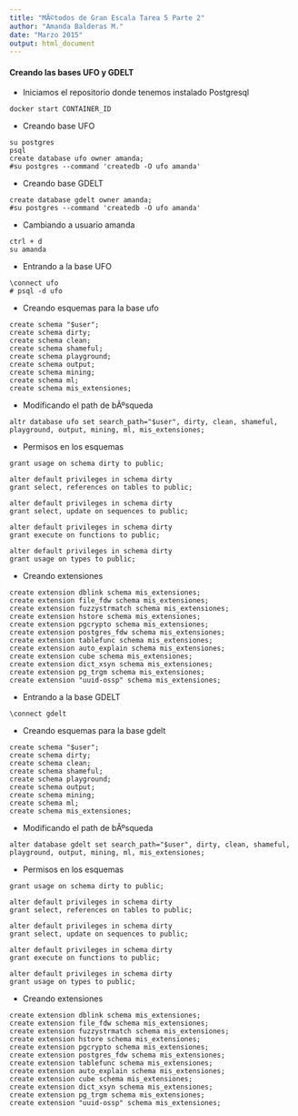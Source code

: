 ---
title: "MÃ©todos de Gran Escala Tarea 5 Parte 2"
author: "Amanda Balderas M."
date: "Marzo 2015"
output: html_document
---

#### Creando las bases UFO y GDELT

* Iniciamos el repositorio donde tenemos instalado Postgresql

```
docker start CONTAINER_ID
```

* Creando base UFO

```
su postgres
psql
create database ufo owner amanda;
#su postgres --command 'createdb -O ufo amanda'
```

* Creando base GDELT

```
create database gdelt owner amanda;
#su postgres --command 'createdb -O ufo amanda'
```

* Cambiando a usuario amanda

```
ctrl + d
su amanda
```

* Entrando a la base UFO

```
\connect ufo
# psql -d ufo
```

* Creando esquemas para la base ufo

```
create schema "$user";
create schema dirty;
create schema clean;
create schema shameful;
create schema playground;
create schema output;
create schema mining;
create schema ml;
create schema mis_extensiones;
```

* Modificando el path de bÃºsqueda

```
altr database ufo set search_path="$user", dirty, clean, shameful, playground, output, mining, ml, mis_extensiones;
```

* Permisos en los esquemas

```
grant usage on schema dirty to public;

alter default privileges in schema dirty 
grant select, references on tables to public;

alter default privileges in schema dirty
grant select, update on sequences to public;

alter default privileges in schema dirty
grant execute on functions to public;

alter default privileges in schema dirty
grant usage on types to public;
```

* Creando extensiones

```
create extension dblink schema mis_extensiones;
create extension file_fdw schema mis_extensiones;
create extension fuzzystrmatch schema mis_extensiones;
create extension hstore schema mis_extensiones;
create extension pgcrypto schema mis_extensiones;
create extension postgres_fdw schema mis_extensiones;
create extension tablefunc schema mis_extensiones;
create extension auto_explain schema mis_extensiones;
create extension cube schema mis_extensiones;
create extension dict_xsyn schema mis_extensiones;
create extension pg_trgm schema mis_extensiones;
create extension "uuid-ossp" schema mis_extensiones;
```

* Entrando a la base GDELT

```
\connect gdelt
```

* Creando esquemas para la base gdelt

```
create schema "$user";
create schema dirty;
create schema clean;
create schema shameful;
create schema playground;
create schema output;
create schema mining;
create schema ml;
create schema mis_extensiones;
```

* Modificando el path de bÃºsqueda

```
alter database gdelt set search_path="$user", dirty, clean, shameful, playground, output, mining, ml, mis_extensiones;
```

* Permisos en los esquemas

```
grant usage on schema dirty to public;

alter default privileges in schema dirty 
grant select, references on tables to public;

alter default privileges in schema dirty
grant select, update on sequences to public;

alter default privileges in schema dirty
grant execute on functions to public;

alter default privileges in schema dirty
grant usage on types to public;
```

* Creando extensiones

```
create extension dblink schema mis_extensiones;
create extension file_fdw schema mis_extensiones;
create extension fuzzystrmatch schema mis_extensiones;
create extension hstore schema mis_extensiones;
create extension pgcrypto schema mis_extensiones;
create extension postgres_fdw schema mis_extensiones;
create extension tablefunc schema mis_extensiones;
create extension auto_explain schema mis_extensiones;
create extension cube schema mis_extensiones;
create extension dict_xsyn schema mis_extensiones;
create extension pg_trgm schema mis_extensiones;
create extension "uuid-ossp" schema mis_extensiones;
```